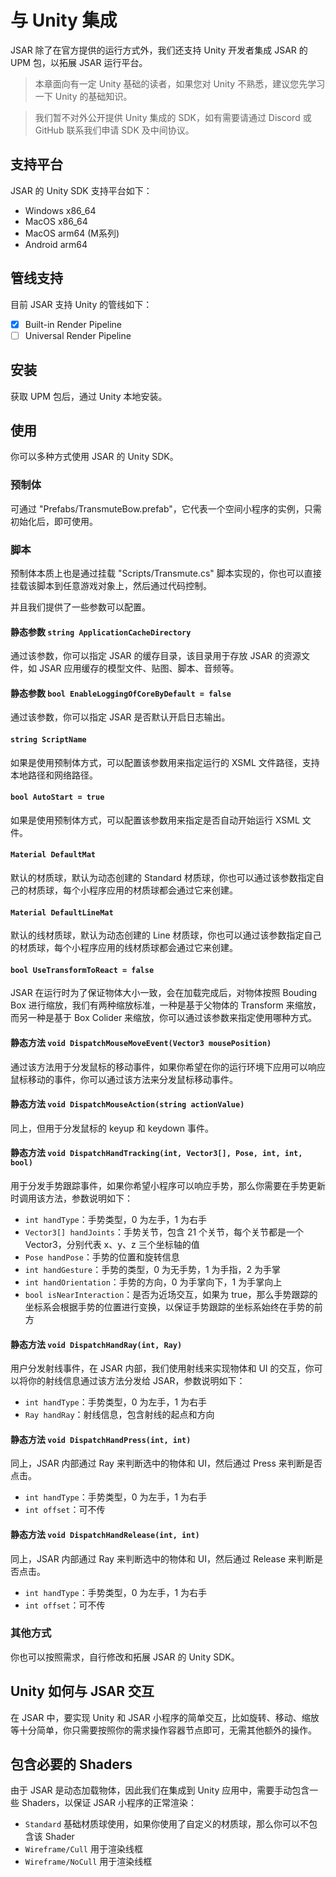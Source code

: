 # 与 Unity 集成

JSAR 除了在官方提供的运行方式外，我们还支持 Unity 开发者集成 JSAR 的 UPM 包，以拓展 JSAR 运行平台。

> 本章面向有一定 Unity 基础的读者，如果您对 Unity 不熟悉，建议您先学习一下 Unity 的基础知识。

> 我们暂不对外公开提供 Unity 集成的 SDK，如有需要请通过 Discord 或 GitHub 联系我们申请 SDK 及中间协议。

## 支持平台

JSAR 的 Unity SDK 支持平台如下：

- Windows x86_64
- MacOS x86_64
- MacOS arm64 (M系列)
- Android arm64

## 管线支持

目前 JSAR 支持 Unity 的管线如下：

- [x] Built-in Render Pipeline
- [ ] Universal Render Pipeline

## 安装

获取 UPM 包后，通过 Unity 本地安装。

## 使用

你可以多种方式使用 JSAR 的 Unity SDK。

### 预制体

可通过 "Prefabs/TransmuteBow.prefab"，它代表一个空间小程序的实例，只需初始化后，即可使用。

### 脚本

预制体本质上也是通过挂载 "Scripts/Transmute.cs" 脚本实现的，你也可以直接挂载该脚本到任意游戏对象上，然后通过代码控制。

并且我们提供了一些参数可以配置。

#### 静态参数 `string ApplicationCacheDirectory`

通过该参数，你可以指定 JSAR 的缓存目录，该目录用于存放 JSAR 的资源文件，如 JSAR 应用缓存的模型文件、贴图、脚本、音频等。

#### 静态参数 `bool EnableLoggingOfCoreByDefault = false`

通过该参数，你可以指定 JSAR 是否默认开启日志输出。

#### `string ScriptName`

如果是使用预制体方式，可以配置该参数用来指定运行的 XSML 文件路径，支持本地路径和网络路径。

#### `bool AutoStart = true`

如果是使用预制体方式，可以配置该参数用来指定是否自动开始运行 XSML 文件。

#### `Material DefaultMat`

默认的材质球，默认为动态创建的 Standard 材质球，你也可以通过该参数指定自己的材质球，每个小程序应用的材质球都会通过它来创建。

#### `Material DefaultLineMat`

默认的线材质球，默认为动态创建的 Line 材质球，你也可以通过该参数指定自己的材质球，每个小程序应用的线材质球都会通过它来创建。

#### `bool UseTransformToReact = false`

JSAR 在运行时为了保证物体大小一致，会在加载完成后，对物体按照 Bouding Box 进行缩放，我们有两种缩放标准，一种是基于父物体的 Transform 来缩放，而另一种是基于 Box Colider 来缩放，你可以通过该参数来指定使用哪种方式。

#### 静态方法 `void DispatchMouseMoveEvent(Vector3 mousePosition)`

通过该方法用于分发鼠标的移动事件，如果你希望在你的运行环境下应用可以响应鼠标移动的事件，你可以通过该方法来分发鼠标移动事件。

#### 静态方法 `void DispatchMouseAction(string actionValue)`

同上，但用于分发鼠标的 keyup 和 keydown 事件。

#### 静态方法 `void DispatchHandTracking(int, Vector3[], Pose, int, int, bool)`

用于分发手势跟踪事件，如果你希望小程序可以响应手势，那么你需要在手势更新时调用该方法，参数说明如下：

- `int handType`：手势类型，0 为左手，1 为右手
- `Vector3[] handJoints`：手势关节，包含 21 个关节，每个关节都是一个 Vector3，分别代表 x、y、z 三个坐标轴的值
- `Pose handPose`：手势的位置和旋转信息
- `int handGesture`：手势的类型，0 为无手势，1 为手指，2 为手掌
- `int handOrientation`：手势的方向，0 为手掌向下，1 为手掌向上
- `bool isNearInteraction`：是否为近场交互，如果为 true，那么手势跟踪的坐标系会根据手势的位置进行变换，以保证手势跟踪的坐标系始终在手势的前方

#### 静态方法 `void DispatchHandRay(int, Ray)`

用户分发射线事件，在 JSAR 内部，我们使用射线来实现物体和 UI 的交互，你可以将你的射线信息通过该方法分发给 JSAR，参数说明如下：

- `int handType`：手势类型，0 为左手，1 为右手
- `Ray handRay`：射线信息，包含射线的起点和方向

#### 静态方法 `void DispatchHandPress(int, int)`

同上，JSAR 内部通过 Ray 来判断选中的物体和 UI，然后通过 Press 来判断是否点击。

- `int handType`：手势类型，0 为左手，1 为右手
- `int offset`：可不传

#### 静态方法 `void DispatchHandRelease(int, int)`

同上，JSAR 内部通过 Ray 来判断选中的物体和 UI，然后通过 Release 来判断是否点击。

- `int handType`：手势类型，0 为左手，1 为右手
- `int offset`：可不传

### 其他方式

你也可以按照需求，自行修改和拓展 JSAR 的 Unity SDK。

## Unity 如何与 JSAR 交互

在 JSAR 中，要实现 Unity 和 JSAR 小程序的简单交互，比如旋转、移动、缩放等十分简单，你只需要按照你的需求操作容器节点即可，无需其他额外的操作。

## 包含必要的 Shaders

由于 JSAR 是动态加载物体，因此我们在集成到 Unity 应用中，需要手动包含一些 Shaders，以保证 JSAR 小程序的正常渲染：

- `Standard` 基础材质球使用，如果你使用了自定义的材质球，那么你可以不包含该 Shader
- `Wireframe/Cull` 用于渲染线框
- `Wireframe/NoCull` 用于渲染线框
